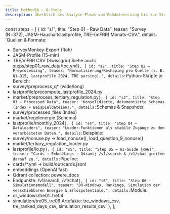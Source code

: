 ```yaml
---
title: Methodik – 6-Steps
description: Überblick des Analyse-Flows vom Rohdateneinzug bis zur Simulation und RAG-Indexierung.
---
```



const steps = [
  {
    id: "s1",
    title: "Step 01 – Raw Data",
    teaser: "Survey (N=372), JASM-Haushaltslastprofile, TRE-(mFRR) Monats-CSV.",
    details:
`Quellen & Formate:
- SurveyMonkey-Export (Roh)
- JASM-Profile (15-min)
- TRE/mFRR CSV (Swissgrid)
Siehe auch: steps/step01_raw_data/toc.yml`
  },
  {
    id: "s2",
    title: "Step 02 – Preprocessing",
    teaser: "Normalisierung/Reshaping pro Quelle (z. B. Q1–Q15, lastprofile 2024, TRE parsing).",
    details:
`Python-Skripte je Bereich:
- survey/preprocess_q*  (wide/long)
- lastprofile/precompute_lastprofile_2024.py
- market/preprocess_tertiary_regulation.py`
  },
  {
    id: "s3",
    title: "Step 03 – Processed Data",
    teaser: "Konsolidierte, dokumentierte Schemas (Index + Beispieldateien).",
    details:
`Schemas & Snapshots:
- survey/processed_files (Index)
- market/regelenergie (Schema)
- lastprofile/monthly_2024`
  },
  {
    id: "s4",
    title: "Step 04 – Dataloaders",
    teaser: "Loader‐Funktionen als stabile Zugänge zu den verarbeiteten Daten.",
    details:
`Beispiele:
- survey/nonuse.py → load_nonuse(), load_question_9_nonuse()
- market/tertiary_regulation_loader.py
- lastprofile/io.py`
  },
  {
    id: "s5",
    title: "Step 05 – AI-Guide (RAG)",
    teaser: "Cards → Embeddings → Qdrant; /v1/search & /v1/chat greifen darauf zu.",
    details:
`Pipeline:
- cards/*.yml → build/out/cards.jsonl
- embeddings (OpenAI fast)
- Qdrant collection: powere_docs
- Endpunkte: /v1/search, /v1/chat`
  },
  {
    id: "s6",
    title: "Step 06 – Simulationsmodell",
    teaser: "DR-Windows, Rankings, Simulation der verschiebbaren Energie & Erlöspotentiale.",
    details:
`Module:
- dr_windows/tre01..tre04
- simulation/tre05..tre06
Artefakte: tre_windows_csv, tre_ranked_days_csv, simulation_results_csv`
  },
];

<StepFlow steps={steps} />